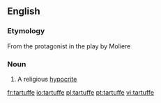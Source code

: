 ==English==

===Etymology===
From the protagonist in the play by Moliere

===Noun===
{{en-noun}}

# A religious [[hypocrite]]

[[fr:tartuffe]]
[[io:tartuffe]]
[[pl:tartuffe]]
[[pt:tartuffe]]
[[vi:tartuffe]]